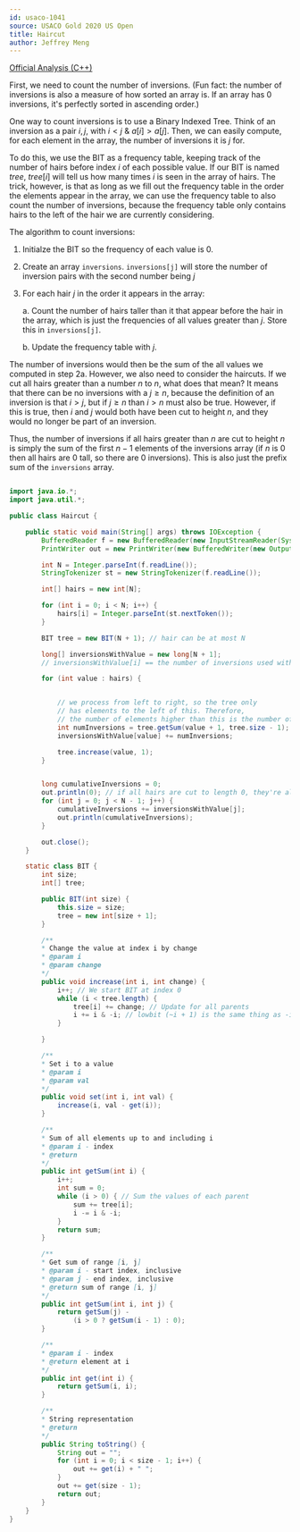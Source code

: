 ```yaml
---
id: usaco-1041
source: USACO Gold 2020 US Open
title: Haircut
author: Jeffrey Meng
---
```



[Official Analysis (C++)](http://www.usaco.org/current/data/sol_haircut_gold_open20.html)

First, we need to count the number of inversions. (Fun fact: the number of inversions is also a measure of how sorted an array is. If an array has 0 inversions, it's perfectly sorted in ascending order.) 

One way to count inversions is to use a Binary Indexed Tree. Think of an inversion as a pair $i, j$, with $i < j$ & $a[i] > a[j]$. Then, we can easily compute, for each element in the array, the number of inversions it is $j$ for.

To do this, we use the BIT as a frequency table, keeping track of the number of hairs before index $i$ of each possible value. If our BIT is named $tree$, $tree[i]$ will tell us how many times $i$ is seen in the array of hairs. The trick, however, is that as long as we fill out the frequency table in the order the elements appear in the array, we can use the frequency table to also count the number of inversions, because the frequency table only contains hairs to the left of the hair we are currently considering.

The algorithm to count inversions:

1. Initialze the BIT so the frequency of each value is 0.
2. Create an array `inversions`. `inversions[j]` will store the number of inversion pairs with the second number being $j$
3. For each hair $j$ in the order it appears in the array:

    a. Count the number of hairs taller than it that appear before the hair in the array, which is just the frequencies of all values greater than $j$. Store this in `inversions[j]`.
    
    b. Update the frequency table with $j$.

The number of inversions would then be the sum of the all values we computed in step 2a. However, we also need to consider the haircuts. If we cut all hairs greater than a number $n$ to $n$, what does that mean? It means that there can be no inversions with a $j \geq n$, because the definition of an inversion is that $i > j$, but if $j \geq n$ than $i > n$ must also be true. However, if this is true, then $i$ and $j$ would both have been cut to height $n$, and they would no longer be part of an inversion.

Thus, the number of inversions if all hairs greater than $n$ are cut to height $n$ is simply the sum of the first $n - 1$ elements of the inversions array (if $n$ is 0 then all hairs are 0 tall, so there are 0 inversions). This is also just the prefix sum of the `inversions` array.


<LanguageSection>
<JavaSection>

```java

import java.io.*;
import java.util.*;

public class Haircut {

    public static void main(String[] args) throws IOException {
        BufferedReader f = new BufferedReader(new InputStreamReader(System.in));
        PrintWriter out = new PrintWriter(new BufferedWriter(new OutputStreamWriter(System.out)));

        int N = Integer.parseInt(f.readLine());
        StringTokenizer st = new StringTokenizer(f.readLine());

        int[] hairs = new int[N];

        for (int i = 0; i < N; i++) {
            hairs[i] = Integer.parseInt(st.nextToken());
        }

        BIT tree = new BIT(N + 1); // hair can be at most N

        long[] inversionsWithValue = new long[N + 1];
        // inversionsWithValue[i] == the number of inversions used with all hairs of height i

        for (int value : hairs) {


            // we process from left to right, so the tree only
            // has elements to the left of this. Therefore,
            // the number of elements higher than this is the number of inversions.
            int numInversions = tree.getSum(value + 1, tree.size - 1);
            inversionsWithValue[value] += numInversions;

            tree.increase(value, 1);
        }


        long cumulativeInversions = 0;
        out.println(0); // if all hairs are cut to length 0, they're all equal, so no inversions are possible
        for (int j = 0; j < N - 1; j++) {
            cumulativeInversions += inversionsWithValue[j];
            out.println(cumulativeInversions);
        }

        out.close();
    }

    static class BIT {
        int size;
        int[] tree;

        public BIT(int size) {
            this.size = size;
            tree = new int[size + 1];
        }

        /**
        * Change the value at index i by change
        * @param i
        * @param change
        */
        public void increase(int i, int change) {
            i++; // We start BIT at index 0
            while (i < tree.length) {
                tree[i] += change; // Update for all parents
                i += i & -i; // lowbit (~i + 1) is the same thing as -i
            }

        }

        /**
        * Set i to a value
        * @param i
        * @param val
        */
        public void set(int i, int val) {
            increase(i, val - get(i));
        }

        /**
        * Sum of all elements up to and including i
        * @param i - index
        * @return
        */
        public int getSum(int i) {
            i++;
            int sum = 0;
            while (i > 0) { // Sum the values of each parent
                sum += tree[i];
                i -= i & -i;
            }
            return sum;
        }

        /**
        * Get sum of range [i, j]
        * @param i - start index, inclusive
        * @param j - end index, inclusive
        * @return sum of range [i, j]
        */
        public int getSum(int i, int j) {
            return getSum(j) -
                (i > 0 ? getSum(i - 1) : 0);
        }

        /**
        * @param i - index
        * @return element at i
        */
        public int get(int i) {
            return getSum(i, i);
        }

        /**
        * String representation
        * @return
        */
        public String toString() {
            String out = "";
            for (int i = 0; i < size - 1; i++) {
                out += get(i) + " ";
            }
            out += get(size - 1);
            return out;
        }
    }
}

```

</JavaSection>
</LanguageSection>
